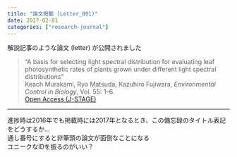 ```yaml
---
title: "論文掲載 (Letter_001)"
date: 2017-02-01
categories: ["research-journal"]
---
```


解説記事のような論文 (letter) が公開されました  

> “A basis for selecting light spectral distribution for evaluating leaf photosynthetic rates of plants grown under different light spectral distributions”  
> Keach Murakami, Ryo Matsuda, Kazuhiro Fujiwara, *Environmental Control in Biology*, Vol. 55: 1--6.  
> [Open Access (J-STAGE)](https://www.jstage.jst.go.jp/article/ecb/55/1/55_1/_article)  

---- 

進捗時は2016年でも掲載時には2017年となるとき、この備忘録のタイトル表記をどうするか...  
通し番号にすると非筆頭の論文が面倒なことになる  
ユニークなIDを振るのがいい？
